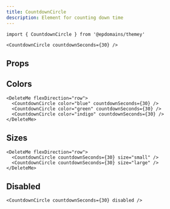 ```yaml
---
title: CountdownCircle
description: Element for counting down time
---
```


```tsx
import { CountdownCircle } from '@epdomains/themey'
```

```tsx expand=true live=true
<CountdownCircle countdownSeconds={30} />
```

## Props

<PropsTable sourceLink={sourceLink} types={types} />

## Colors

```tsx expand=true live=true
<DeleteMe flexDirection="row">
  <CountdownCircle color="blue" countdownSeconds={30} />
  <CountdownCircle color="green" countdownSeconds={30} />
  <CountdownCircle color="indigo" countdownSeconds={30} />
</DeleteMe>
```

## Sizes

```tsx expand=true live=true
<DeleteMe flexDirection="row">
  <CountdownCircle countdownSeconds={30} size="small" />
  <CountdownCircle countdownSeconds={30} size="large" />
</DeleteMe>
```

## Disabled

```tsx expand=true live=true
<CountdownCircle countdownSeconds={30} disabled />
```
